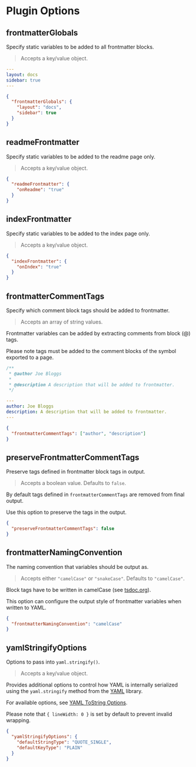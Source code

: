 
# Plugin Options

## frontmatterGlobals

<Callout>
  Specify static variables to be added to all frontmatter blocks.
</Callout>

> Accepts a key/value object.

```yaml filename="YAML"
---
layout: docs
sidebar: true
---
```

```json filename="typedoc.json"
{
  "frontmatterGlobals": {
    "layout": "docs",
    "sidebar": true
  }
}
```

## readmeFrontmatter

<Callout>Specify static variables to be added to the readme page only.</Callout>

> Accepts a key/value object.

```json filename="typedoc.json"
{
  "readmeFrontmatter": {
    "onReadme": "true"
  }
}
```

## indexFrontmatter

<Callout>Specify static variables to be added to the index page only.</Callout>

> Accepts a key/value object.

```json filename="typedoc.json"
{
  "indexFrontmatter": {
    "onIndex": "true"
  }
}
```

## frontmatterCommentTags

<Callout>
  Specify which comment block tags should be added to frontmatter.
</Callout>

> Accepts an array of string values.

Frontmatter variables can be added by extracting comments from block (@) tags.

Please note tags must be added to the comment blocks of the symbol exported to a page.

```ts filename="Block Tags (someModule.ts)"
/**
 * @author Joe Bloggs
 *
 * @description A description that will be added to frontmatter.
 */
```

```yaml filename="YAML (someModule.md)"
---
author: Joe Bloggs
description: A description that will be added to frontmatter.
---
```

```json filename="typedoc.json"
{
  "frontmatterCommentTags": ["author", "description"]
}
```

## preserveFrontmatterCommentTags

<Callout>Preserve tags defined in frontmatter block tags in output.</Callout>

> Accepts a boolean value. Defaults to `false`.

By default tags defined in `frontmatterCommentTags` are removed from final output.

Use this option to preserve the tags in the output.

```json filename="typedoc.json"
{
  "preserveFrontmatterCommentTags": false
}
```

## frontmatterNamingConvention

<Callout>The naming convention that variables should be output as. </Callout>

> Accepts either `"camelCase"` or `"snakeCase"`. Defaults to `"camelCase"`.

Block tags have to be written in camelCase (see [tsdoc.org](https://tsdoc.org/pages/spec/tag_kinds)).

This option can configure the output style of frontmatter variables when written to YAML.

```json filename="typedoc.json"
{
  "frontmatterNamingConvention": "camelCase"
}
```

## yamlStringifyOptions

<Callout>Options to pass into `yaml.stringify()`.</Callout>

> Accepts a key/value object.

Provides additional options to control how YAML is internally serialized using
the `yaml.stringify` method from the [YAML](https://eemeli.org/yaml/#yaml) library.

For available options, see
[YAML ToString Options](https://eemeli.org/yaml/#tostring-options).

Please note that `{ lineWidth: 0 }` is set by default to prevent invalid wrapping.

```json filename="typedoc.json"
{
  "yamlStringifyOptions": {
    "defaultStringType": "QUOTE_SINGLE",
    "defaultKeyType": "PLAIN"
  }
}
```
